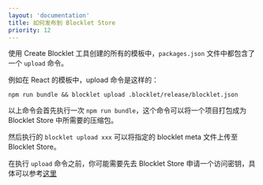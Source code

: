 ```yaml
---
layout: 'documentation'
title: 如何发布到 Blocklet Store
priority: 12
---
```


使用 Create Blocklet 工具创建的所有的模板中，`packages.json` 文件中都包含了一个 `upload` 命令。

例如在 React 的模板中，upload 命令是这样的：

```shell
npm run bundle && blocklet upload .blocklet/release/blocklet.json
```

以上命令会首先执行一次 `npm run bundle`，这个命令可以将一个项目打包成为 Blocklet Store 中所需要的压缩包。

然后执行的 `blocklet upload xxx` 可以将指定的 blocklet meta 文件上传至 Blocklet Store。

在执行 `upload` 命令之前，你可能需要先去 Blocklet Store 申请一个访问密钥，具体可以参考[这里](https://docs.arcblock.io/abtnode/zh/developer/publish-blocklets)
